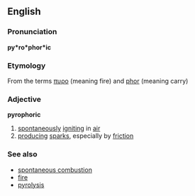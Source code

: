 ==English==
===Pronunciation===
'''py*ro*phor*ic'''
===Etymology===
From the {{Gr.}} terms [[πυρο]] (meaning fire) and [[phor]] (meaning carry)

=== Adjective ===
'''pyrophoric'''
#[[spontaneously]] [[igniting]] in [[air]]
#[[producing]] [[spark]]s, especially by [[friction]]

===See also===
*[[spontaneous combustion]]
*[[fire]]
*[[pyrolysis]]